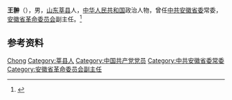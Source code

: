 {{Otheruses|other=名为王翀的其他人物|王翀}}

'''王翀'''（{{bd|1916年||1976年|}}），男，[[山东|山东]][[莘县|莘县]]人，[[中华人民共和国|中华人民共和国]]政治人物，曾任[[中共安徽省委|中共安徽省委]]常委，[[安徽省革命委员会|安徽省革命委员会]]副主任。<ref>{{Cite book|title=中华人民共和国职官志|author=何虎生, 李耀东, 向常福主编|publisher=中国社会出版社|year=2003|isbn=9787800883934|location=北京|pages=}}</ref>

== 参考资料 ==
{{reflist}}

{{中国人物小作品}}

{{Authority control}}
{{DEFAULTSORT:Wang王}}
[[Category:王姓|Chong]]
[[Category:莘县人|Category:莘县人]]
[[Category:中国共产党党员|Category:中国共产党党员]]
[[Category:中共安徽省委常委|Category:中共安徽省委常委]]
[[Category:安徽省革命委员会副主任|Category:安徽省革命委员会副主任]]